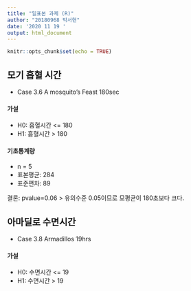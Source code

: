 ```yaml
---
title: "일표본 과제 (R)"
author: "20180968 박서현"
date: '2020 11 19 '
output: html_document
---
```


```r
knitr::opts_chunk$set(echo = TRUE)
```

## 모기 흡혈 시간

* Case 3.6 A mosquito's Feast 180sec

#### 가설
- H0: 흡혈시간 <= 180
- H1: 흡혈시간 > 180

#### 기초통계량
- n = 5
- 표본평균: 284
- 표준편차: 89

결론: pvalue=0.06 > 유의수준 0.05이므로 모평균이 180초보다 크다.



## 아마딜로 수면시간

* Case 3.8 Armadillos 19hrs

#### 가설
- H0: 수면시간 <= 19
- H1: 수면시간 > 19

